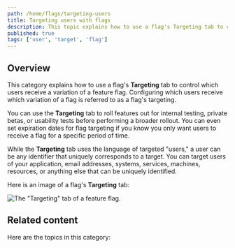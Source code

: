 ```yaml
---
path: /home/flags/targeting-users
title: Targeting users with flags
description: This topic explains how to use a flag's Targeting tab to control who receives a variation of a feature flag.
published: true
tags: ['user', 'target', 'flag']
---
```


## Overview

This category explains how to use a flag's **Targeting** tab to control which users receive a variation of a feature flag. Configuring which users receive which variation of a flag is referred to as a flag's targeting.

You can use the **Targeting** tab to roll features out for internal testing, private betas, or usability tests before performing a broader rollout. You can even set expiration dates for flag targeting if you know you only want users to receive a flag for a specific period of time.

While the **Targeting** tab uses the language of targeted "users," a user can be any identifier that uniquely corresponds to a target. You can target users of your application, email addresses, systems, services, machines, resources, or anything else that can be uniquely identified.

Here is an image of a flag's **Targeting** tab:

![The "Targeting" tab of a feature flag.](users-targeting-tab.png)

## Related content

Here are the topics in this category:

<ChildPageList path="/home/flags/targeting-users" unsorted="true" />
